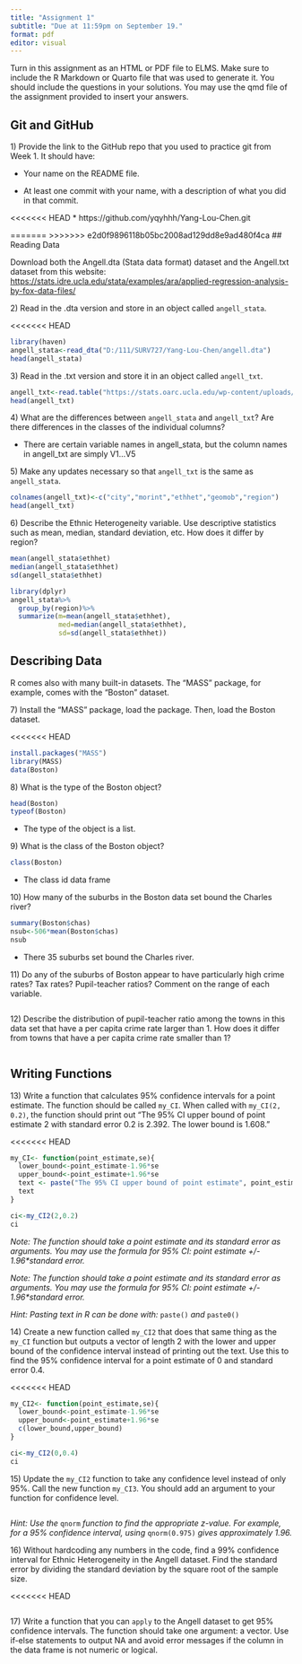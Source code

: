 ```yaml
---
title: "Assignment 1"
subtitle: "Due at 11:59pm on September 19."
format: pdf
editor: visual
---
```


Turn in this assignment as an HTML or PDF file to ELMS. Make sure to include the R Markdown or Quarto file that was used to generate it. You should include the questions in your solutions. You may use the qmd file of the assignment provided to insert your answers.

## Git and GitHub

1\) Provide the link to the GitHub repo that you used to practice git from Week 1. It should have:

-   Your name on the README file.

-   At least one commit with your name, with a description of what you did in that commit.

<<<<<<< HEAD
    \* https://github.com/yqyhhh/Yang-Lou-Chen.git

=======
>>>>>>> e2d0f9896118b05bc2008ad129dd8e9ad480f4ca
## Reading Data

Download both the Angell.dta (Stata data format) dataset and the Angell.txt dataset from this website: <https://stats.idre.ucla.edu/stata/examples/ara/applied-regression-analysis-by-fox-data-files/>

2\) Read in the .dta version and store in an object called `angell_stata`.

<<<<<<< HEAD
```r
library(haven)
angell_stata<-read_dta("D:/111/SURV727/Yang-Lou-Chen/angell.dta")
head(angell_stata)
```

3\) Read in the .txt version and store it in an object called `angell_txt`.

```r
angell_txt<-read.table("https://stats.oarc.ucla.edu/wp-content/uploads/2016/02/angell.txt")
head(angell_txt)
```

4\) What are the differences between `angell_stata` and `angell_txt`? Are there differences in the classes of the individual columns?

* There are certain variable names in angell_stata, but the column names in angell_txt are simply V1...V5

5\) Make any updates necessary so that `angell_txt` is the same as `angell_stata`.

```r
colnames(angell_txt)<-c("city","morint","ethhet","geomob","region")
head(angell_txt)
```

6\) Describe the Ethnic Heterogeneity variable. Use descriptive statistics such as mean, median, standard deviation, etc. How does it differ by region?

```r
mean(angell_stata$ethhet)
median(angell_stata$ethhet)
sd(angell_stata$ethhet)

library(dplyr)
angell_stata%>%
  group_by(region)%>%
  summarize(m=mean(angell_stata$ethhet),
            med=median(angell_stata$ethhet),
            sd=sd(angell_stata$ethhet))
```

## Describing Data

R comes also with many built-in datasets. The "MASS" package, for example, comes with the "Boston" dataset.

7\) Install the "MASS" package, load the package. Then, load the Boston dataset.

<<<<<<< HEAD
```r
install.packages("MASS")
library(MASS)
data(Boston)
```

8\) What is the type of the Boston object?
```r
head(Boston)
typeof(Boston)
```
* The type of the object is a list.

9\) What is the class of the Boston object?
```r
class(Boston)
```
* The class id data frame

10\) How many of the suburbs in the Boston data set bound the Charles river?
```r
summary(Boston$chas)
nsub<-506*mean(Boston$chas)
nsub
```
* There $35$ suburbs set bound the Charles river.

11\) Do any of the suburbs of Boston appear to have particularly high crime rates? Tax rates? Pupil-teacher ratios? Comment on the range of each variable.
```r

```


12\) Describe the distribution of pupil-teacher ratio among the towns in this data set that have a per capita crime rate larger than 1. How does it differ from towns that have a per capita crime rate smaller than 1?
```r

```


## Writing Functions

13\) Write a function that calculates 95% confidence intervals for a point estimate. The function should be called `my_CI`. When called with `my_CI(2, 0.2)`, the function should print out "The 95% CI upper bound of point estimate 2 with standard error 0.2 is 2.392. The lower bound is 1.608."

<<<<<<< HEAD
```r
my_CI<- function(point_estimate,se){
  lower_bound<-point_estimate-1.96*se
  upper_bound<-point_estimate+1.96*se
  text <- paste("The 95% CI upper bound of point estimate", point_estimate, "with standard error", se,"is", upper_bound, ". The lower bound is", lower_bound)
  text
}

ci<-my_CI2(2,0.2)
ci
```

*Note: The function should take a point estimate and its standard error as arguments. You may use the formula for 95% CI: point estimate +/- 1.96\*standard error.*

*Note: The function should take a point estimate and its standard error as arguments. You may use the formula for 95% CI: point estimate +/- 1.96\*standard error.*

*Hint: Pasting text in R can be done with:* `paste()` *and* `paste0()`

14\) Create a new function called `my_CI2` that does that same thing as the `my_CI` function but outputs a vector of length 2 with the lower and upper bound of the confidence interval instead of printing out the text. Use this to find the 95% confidence interval for a point estimate of 0 and standard error 0.4.

<<<<<<< HEAD
```r
my_CI2<- function(point_estimate,se){
  lower_bound<-point_estimate-1.96*se
  upper_bound<-point_estimate+1.96*se
  c(lower_bound,upper_bound)
}

ci<-my_CI2(0,0.4)
ci

```

15\) Update the `my_CI2` function to take any confidence level instead of only 95%. Call the new function `my_CI3`. You should add an argument to your function for confidence level.

```r

```

*Hint: Use the* `qnorm` *function to find the appropriate z-value. For example, for a 95% confidence interval, using* `qnorm(0.975)` *gives approximately 1.96.*

16\) Without hardcoding any numbers in the code, find a 99% confidence interval for Ethnic Heterogeneity in the Angell dataset. Find the standard error by dividing the standard deviation by the square root of the sample size.

<<<<<<< HEAD
```r

```

17\) Write a function that you can `apply` to the Angell dataset to get 95% confidence intervals. The function should take one argument: a vector. Use if-else statements to output NA and avoid error messages if the column in the data frame is not numeric or logical.

```r

```

